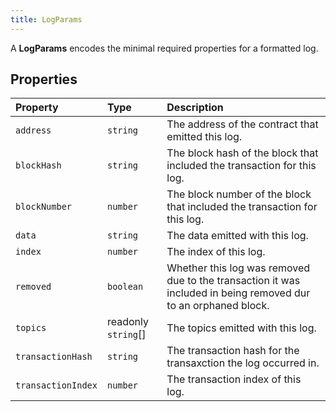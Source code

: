 ```yaml
---
title: LogParams
---
```


A **LogParams** encodes the minimal required properties for a formatted log.

## Properties

| Property | Type | Description |
| :------ | :------ | :------ |
| `address` | `string` | The address of the contract that emitted this log. |
| `blockHash` | `string` | The block hash of the block that included the transaction for this log. |
| `blockNumber` | `number` | The block number of the block that included the transaction for this log. |
| `data` | `string` | The data emitted with this log. |
| `index` | `number` | The index of this log. |
| `removed` | `boolean` | Whether this log was removed due to the transaction it was included in being removed dur to an orphaned block. |
| `topics` | readonly `string`[] | The topics emitted with this log. |
| `transactionHash` | `string` | The transaction hash for the transaxction the log occurred in. |
| `transactionIndex` | `number` | The transaction index of this log. |
